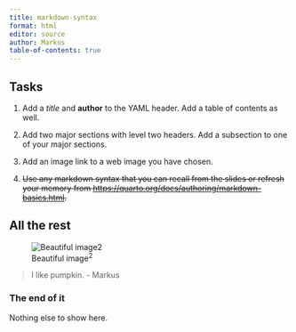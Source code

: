 ```yaml
---
title: markdown-syntax
format: html
editor: source
author: Markus
table-of-contents: true
---
```


## Tasks

1.  Add a *title* and **author** to the YAML header. Add a table of contents as well.

2.  Add two major sections with level two headers. Add a subsection to one of your major sections.

3.  Add an image link to a web image you have chosen.

4.  ~~Use any markdown syntax that you can recall from the slides or refresh your memory from <https://quarto.org/docs/authoring/markdown-basics.html>.~~

## All the rest

![Beautiful image^2^](https://external-content.duckduckgo.com/iu/?u=https%3A%2F%2Fblog.stihl.co.uk%2Fwp-content%2Fuploads%2F2017%2F10%2FGrowing-pumpkins.jpg&f=1&nofb=1&ipt=1fdd737e96042087c81c543ef089054ba59b48243fb8843141cdf5820d4917ae&ipo=images)

> I like pumpkin.
>  - Markus

### The end of it

Nothing else to show here.
